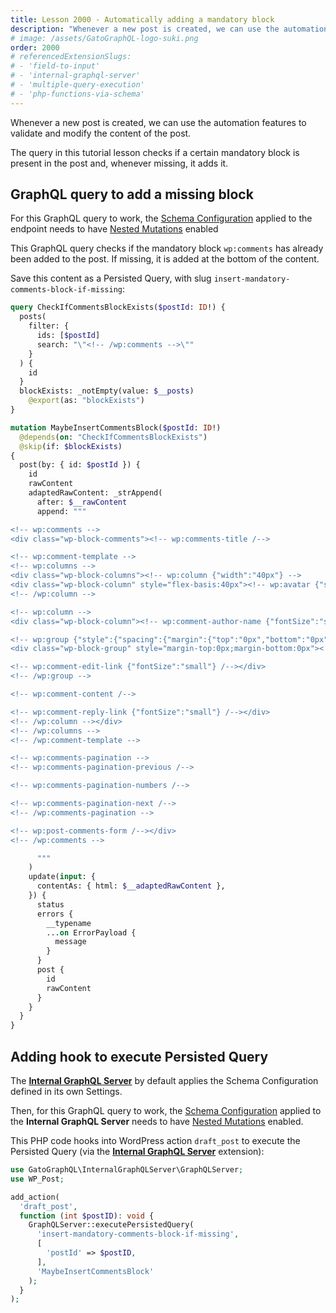 ```yaml
---
title: Lesson 2000 - Automatically adding a mandatory block
description: "Whenever a new post is created, we can use the automation features to validate and modify the content of the post. The query in this tutorial lesson checks if a certain mandatory block is present in the post and, whenever missing, it adds it."
# image: /assets/GatoGraphQL-logo-suki.png
order: 2000
# referencedExtensionSlugs:
# - 'field-to-input'
# - 'internal-graphql-server'
# - 'multiple-query-execution'
# - 'php-functions-via-schema'
---
```


Whenever a new post is created, we can use the automation features to validate and modify the content of the post.

The query in this tutorial lesson checks if a certain mandatory block is present in the post and, whenever missing, it adds it.

## GraphQL query to add a missing block

<Banner type="important">

For this GraphQL query to work, the [Schema Configuration](/guides/use/creating-a-schema-configuration/) applied to the endpoint needs to have [Nested Mutations](/guides/schema/using-nested-mutations/) enabled

</Banner>

This GraphQL query checks if the mandatory block `wp:comments` has already been added to the post. If missing, it is added at the bottom of the content.

Save this content as a Persisted Query, with slug `insert-mandatory-comments-block-if-missing`:

```graphql
query CheckIfCommentsBlockExists($postId: ID!) {
  posts(
    filter: {
      ids: [$postId]
      search: "\"<!-- /wp:comments -->\""
    }
  ) {
    id
  }
  blockExists: _notEmpty(value: $__posts)
    @export(as: "blockExists")
}

mutation MaybeInsertCommentsBlock($postId: ID!)
  @depends(on: "CheckIfCommentsBlockExists")
  @skip(if: $blockExists)
{
  post(by: { id: $postId }) {
    id
    rawContent
    adaptedRawContent: _strAppend(
      after: $__rawContent
      append: """

<!-- wp:comments -->
<div class="wp-block-comments"><!-- wp:comments-title /-->

<!-- wp:comment-template -->
<!-- wp:columns -->
<div class="wp-block-columns"><!-- wp:column {"width":"40px"} -->
<div class="wp-block-column" style="flex-basis:40px"><!-- wp:avatar {"size":40,"style":{"border":{"radius":"20px"}}} /--></div>
<!-- /wp:column -->

<!-- wp:column -->
<div class="wp-block-column"><!-- wp:comment-author-name {"fontSize":"small"} /-->

<!-- wp:group {"style":{"spacing":{"margin":{"top":"0px","bottom":"0px"}}},"layout":{"type":"flex"}} -->
<div class="wp-block-group" style="margin-top:0px;margin-bottom:0px"><!-- wp:comment-date {"fontSize":"small"} /-->

<!-- wp:comment-edit-link {"fontSize":"small"} /--></div>
<!-- /wp:group -->

<!-- wp:comment-content /-->

<!-- wp:comment-reply-link {"fontSize":"small"} /--></div>
<!-- /wp:column --></div>
<!-- /wp:columns -->
<!-- /wp:comment-template -->

<!-- wp:comments-pagination -->
<!-- wp:comments-pagination-previous /-->

<!-- wp:comments-pagination-numbers /-->

<!-- wp:comments-pagination-next /-->
<!-- /wp:comments-pagination -->

<!-- wp:post-comments-form /--></div>
<!-- /wp:comments -->   

      """
    )
    update(input: {
      contentAs: { html: $__adaptedRawContent },
    }) {
      status
      errors {
        __typename
        ...on ErrorPayload {
          message
        }
      }
      post {
        id
        rawContent
      }
    }
  }
}
```

## Adding hook to execute Persisted Query

<Banner type="important">

The [**Internal GraphQL Server**](/extensions/internal-graphql-server/) by default applies the Schema Configuration defined in its own Settings.

Then, for this GraphQL query to work, the [Schema Configuration](/guides/use/creating-a-schema-configuration/) applied to the **Internal GraphQL Server** needs to have [Nested Mutations](/guides/schema/using-nested-mutations/) enabled.

</Banner>

This PHP code hooks into WordPress action `draft_post` to execute the Persisted Query (via the [**Internal GraphQL Server**](/extensions/internal-graphql-server/) extension):

```php
use GatoGraphQL\InternalGraphQLServer\GraphQLServer;
use WP_Post;

add_action(
  'draft_post',
  function (int $postID): void {
    GraphQLServer::executePersistedQuery(
      'insert-mandatory-comments-block-if-missing',
      [
        'postId' => $postID,
      ],
      'MaybeInsertCommentsBlock'
    );
  }
);
```
